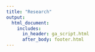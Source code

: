 ```yaml
---
title: "Research"
output:
  html_document:
    includes:
      in_header: ga_script.html
      after_body: footer.html
---
```


<link rel="stylesheet" href="academicons.css"/>
<link rel="stylesheet" href="styles.css" type="text/css">



